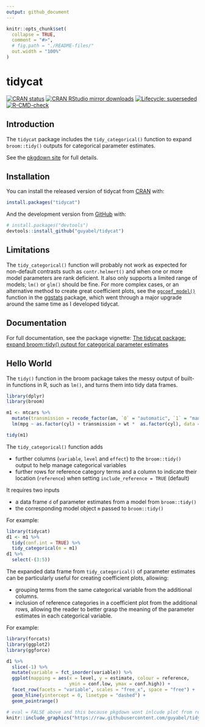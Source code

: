 ```yaml
---
output: github_document
---
```


<!-- README.md is generated from README.Rmd. Please edit that file -->

```r
knitr::opts_chunk$set(
  collapse = TRUE,
  comment = "#>",
  # fig.path = "./README-files/"
  out.width = "100%"
)
```

# tidycat

<!-- badges: start -->

[![CRAN status](https://www.r-pkg.org/badges/version/tidycat)](https://CRAN.R-project.org/package=tidycat)
[![CRAN RStudio mirror downloads](https://cranlogs.r-pkg.org/badges/grand-total/tidycat?color=blue)](https://r-pkg.org/pkg/tidycat)
[![Lifecycle: superseded](https://img.shields.io/badge/lifecycle-superseded-blue.svg)](https://lifecycle.r-lib.org/articles/stages.html#superseded)
[![R-CMD-check](https://github.com/guyabel/tidycat/actions/workflows/R-CMD-check.yaml/badge.svg)](https://github.com/guyabel/tidycat/actions/workflows/R-CMD-check.yaml)
<!-- badges: end -->

<!-- <img src='./man/figures/logo.png' align="right" height="139" /> -->

## Introduction

The `tidycat` package includes the `tidy_categorical()` function to expand `broom::tidy()` outputs for categorical parameter estimates.

See the [pkgdown site](http://guyabel.github.io/tidycat/) for full details.

## Installation

You can install the released version of tidycat from [CRAN](https://CRAN.R-project.org) with:

``` r
install.packages("tidycat")
```

And the development version from [GitHub](https://github.com/) with:

``` r
# install.packages("devtools")
devtools::install_github("guyabel/tidycat")
```

## Limitations

The `tidy_categorical()` function will probably not work as expected for non-default contrasts such as `contr.helmert()` and when one or more model parameters are rank deficient. It also only supports a limited range of models; `lm()` or `glm()` should be fine. For more complex cases, or an alternative method to create great coefficient plots, see the [`ggcoef_model()`](https://larmarange.github.io/ggstats/articles/ggcoef_model.html) function in the [ggstats](https://larmarange.github.io/ggstats/) package, which went through a major upgrade around the same time as I developed tidycat.


## Documentation

For full documentation, see the package vignette: [The tidycat package: expand broom::tidy() output for categorical parameter estimates](https://guyabel.github.io/tidycat/articles/tidycat.html)
 
## Hello World

The `tidy()` function in the broom package takes the messy output of built-in functions in R, such as `lm()`, and turns them into tidy data frames.

```r
library(dplyr)
library(broom)

m1 <- mtcars %>%
  mutate(transmission = recode_factor(am, `0` = "automatic", `1` = "manual")) %>%
  lm(mpg ~ as.factor(cyl) + transmission + wt *  as.factor(cyl), data = .)

tidy(m1)
```

The `tidy_categorical()` function adds 

  - further columns (`variable`, `level` and `effect`) to the `broom::tidy()` output to help manage categorical variables
  - further rows for reference category terms and a column to indicate their location (`reference`) when setting `include_reference = TRUE` (default)

It requires two inputs

  - a data frame `d` of parameter estimates from a model from `broom::tidy()`
  - the corresponding model object `m` passed to `broom::tidy()`

For example:    
```r
library(tidycat)
d1 <- m1 %>%
  tidy(conf.int = TRUE) %>%
  tidy_categorical(m = m1)
d1 %>%
  select(-(3:5))
```

The expanded data frame from `tidy_categorical()` of parameter estimates can be particularly useful for creating coefficient plots, allowing:

  - grouping terms from the same categorical variable from the additional columns.
  - inclusion of reference categories in a coefficient plot from the additional rows, allowing the reader to better grasp the meaning of the parameter estimates in each categorical variable.

For example:

```r
library(forcats)
library(ggplot2)
library(ggforce)

d1 %>%
  slice(-1) %>%
  mutate(variable = fct_inorder(variable)) %>%
  ggplot(mapping = aes(x = level, y = estimate, colour = reference,
                       ymin = conf.low, ymax = conf.high)) +
  facet_row(facets = "variable", scales = "free_x", space = "free") +
  geom_hline(yintercept = 0, linetype = "dashed") +
  geom_pointrange()
```


```r
# eval = FALSE above and this because pkgdown wont inlcude plot from readme... not sure why
knitr::include_graphics("https://raw.githubusercontent.com/guyabel/tidycat/master/README-files/unnamed-chunk-4-1.png")
```




